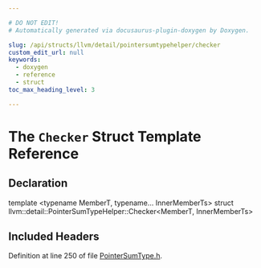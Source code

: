```yaml
---

# DO NOT EDIT!
# Automatically generated via docusaurus-plugin-doxygen by Doxygen.

slug: /api/structs/llvm/detail/pointersumtypehelper/checker
custom_edit_url: null
keywords:
  - doxygen
  - reference
  - struct
toc_max_heading_level: 3

---
```





# The `Checker` Struct Template Reference

<DoxygenPage pluginConfig={pluginConfig}>



## Declaration

<CodeBlock>template &lt;typename MemberT, typename... InnerMemberTs&gt;
struct llvm::detail::PointerSumTypeHelper::Checker&lt;MemberT, InnerMemberTs&gt;</CodeBlock>

## Included Headers

<IncludesList>
<IncludesListItem
  filePath="llvm/ADT/PointerSumType.h"
  permalink="/docs/api/files/include/include/llvm/include/llvm/adt/pointersumtype-h"
  isLocal="true" />
</IncludesList>


Definition at line 250 of file <a href="/docs/api/files/include/include/llvm/include/llvm/adt/pointersumtype-h">PointerSumType.h</a>.

</DoxygenPage>
